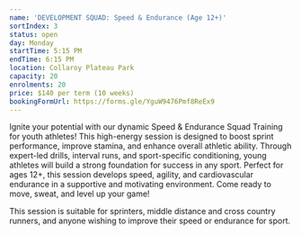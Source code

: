 ```yaml
---
name: 'DEVELOPMENT SQUAD: Speed & Endurance (Age 12+)'
sortIndex: 3
status: open
day: Monday
startTime: 5:15 PM
endTime: 6:15 PM
location: Collaroy Plateau Park
capacity: 20
enrolments: 20
price: $140 per term (10 weeks)
bookingFormUrl: https://forms.gle/YguW9476Pmf8ReEx9
---
```

Ignite your potential with our dynamic Speed & Endurance Squad Training for youth athletes! This high-energy session is designed to boost sprint performance, improve stamina, and enhance overall athletic ability. Through expert-led drills, interval runs, and sport-specific conditioning, young athletes will build a strong foundation for success in any sport. Perfect for ages 12+, this session develops speed, agility, and cardiovascular endurance in a supportive and motivating environment. Come ready to move, sweat, and level up your game!

This session is suitable for sprinters, middle distance and cross country runners, and anyone wishing to improve their speed or endurance for sport.
